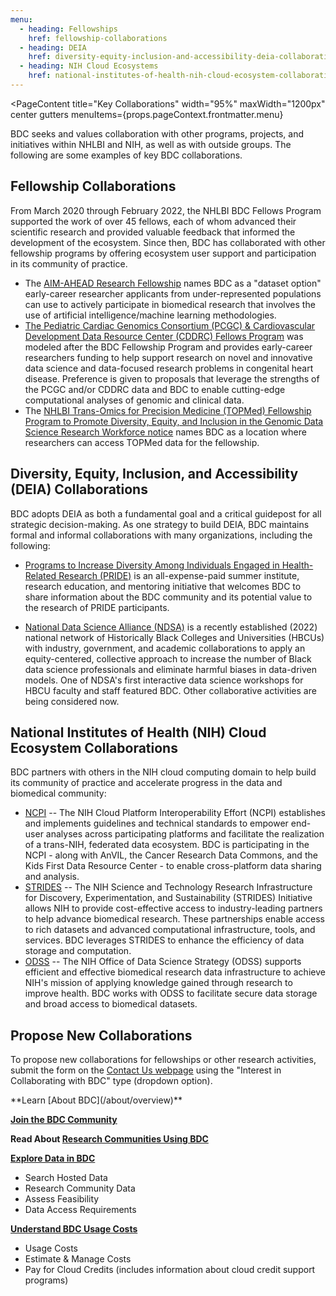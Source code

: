 ```yaml
---
menu:
  - heading: Fellowships
    href: fellowship-collaborations
  - heading: DEIA
    href: diversity-equity-inclusion-and-accessibility-deia-collaborations
  - heading: NIH Cloud Ecosystems
    href: national-institutes-of-health-nih-cloud-ecosystem-collaborations
---
```


<PageContent 
  title="Key Collaborations"
  width="95%" maxWidth="1200px" center gutters
  menuItems={props.pageContext.frontmatter.menu}
>

BDC seeks and values collaboration with other programs, projects, and initiatives within NHLBI and NIH, as well as with outside groups. The following are some examples of key BDC collaborations.

## Fellowship Collaborations

From March 2020 through February 2022, the NHLBI BDC Fellows Program supported the work of over 45 fellows, each of whom advanced their scientific research and provided valuable feedback that informed the development of the ecosystem. Since then, BDC has collaborated with other fellowship programs by offering ecosystem user support and participation in its community of practice.

- The [AIM-AHEAD Research Fellowship](https://www.aim-ahead.net/research-fellowship/) names BDC as a "dataset option" early-career researcher applicants from under-represented populations can use to actively participate in biomedical research that involves the use of artificial intelligence/machine learning methodologies.
- [The Pediatric Cardiac Genomics Consortium (PCGC) & Cardiovascular Development Data Resource Center (CDDRC) Fellows Program](https://benchtobassinet.com/?page_id=2531) was modeled after the BDC Fellowship Program and provides early-career researchers funding to help support research on novel and innovative data science and data-focused research problems in congenital heart disease. Preference is given to proposals that leverage the strengths of the PCGC and/or CDDRC data and BDC to enable cutting-edge computational analyses of genomic and clinical data.
- The [NHLBI Trans-Omics for Precision Medicine (TOPMed) Fellowship Program to Promote Diversity, Equity, and Inclusion in the Genomic Data Science Research Workforce notice](https://grants.nih.gov/grants/guide/notice-files/NOT-HL-23-086.html) names BDC as a location where researchers can access TOPMed data for the fellowship.

## Diversity, Equity, Inclusion, and Accessibility (DEIA) Collaborations

BDC adopts DEIA as both a fundamental goal and a critical guidepost for all strategic decision-making. As one strategy to build DEIA, BDC maintains formal and informal collaborations with many organizations, including the following:

- [Programs to Increase Diversity Among Individuals Engaged in Health-Related Research (PRIDE)](https://www.nhlbi.nih.gov/grants-and-training/training-and-career-development/diversity/pride) is an all-expense-paid summer institute, research education, and mentoring initiative that welcomes BDC to share information about the BDC community and its potential value to the research of PRIDE participants.

- [National Data Science Alliance (NDSA)](https://www.includesnetwork.org/blogs/carissa-cress/2022/09/22/ndsa) is a recently established (2022) national network of Historically Black Colleges and Universities (HBCUs) with industry, government, and academic collaborations to apply an equity-centered, collective approach to increase the number of Black data science professionals and eliminate harmful biases in data-driven models. One of NDSA's first interactive data science workshops for HBCU faculty and staff featured BDC. Other collaborative activities are being considered now.

## National Institutes of Health (NIH) Cloud Ecosystem Collaborations

BDC partners with others in the NIH cloud computing domain to help build its community of practice and accelerate progress in the data and biomedical community:

- [NCPI](https://anvilproject.org/ncpi) -- The NIH Cloud Platform Interoperability Effort (NCPI) establishes and implements guidelines and technical standards to empower end-user analyses across participating platforms and facilitate the realization of a trans-NIH, federated data ecosystem. BDC is participating in the NCPI - along with AnVIL, the Cancer Research Data Commons, and the Kids First Data Resource Center - to enable cross-platform data sharing and analysis.
- [STRIDES](https://datascience.nih.gov/strides) -- The NIH Science and Technology Research Infrastructure for Discovery, Experimentation, and Sustainability (STRIDES) Initiative allows NIH to provide cost-effective access to industry-leading partners to help advance biomedical research. These partnerships enable access to rich datasets and advanced computational infrastructure, tools, and services. BDC leverages STRIDES to enhance the efficiency of data storage and computation.
- [ODSS](https://datascience.nih.gov/data-infrastructure) -- The NIH Office of Data Science Strategy (ODSS) supports efficient and effective biomedical research data infrastructure to achieve NIH's mission of applying knowledge gained through research to improve health. BDC works with ODSS to facilitate secure data storage and broad access to biomedical datasets.

## Propose New Collaborations

To propose new collaborations for fellowships or other research activities, submit the form on the [Contact Us webpage](/help-support/contact-us) using the "Interest in Collaborating with BDC" type (dropdown option).

<NextStepsCard>
  **Learn [About BDC](/about/overview)**

  **[Join the BDC Community](/join-bdc)**

  **Read About [Research Communities Using BDC](/about/research-communities)**

  **[Explore Data in BDC](/use-bdc/explore-data)**
  - Search Hosted Data
  - Research Community Data
  - Assess Feasibility
  - Data Access Requirements

  **[Understand BDC Usage Costs](/user-resources/usage-costs)**
  - Usage Costs
  - Estimate & Manage Costs
  - Pay for Cloud Credits (includes information about cloud credit support programs)
</NextStepsCard>

</PageContent>